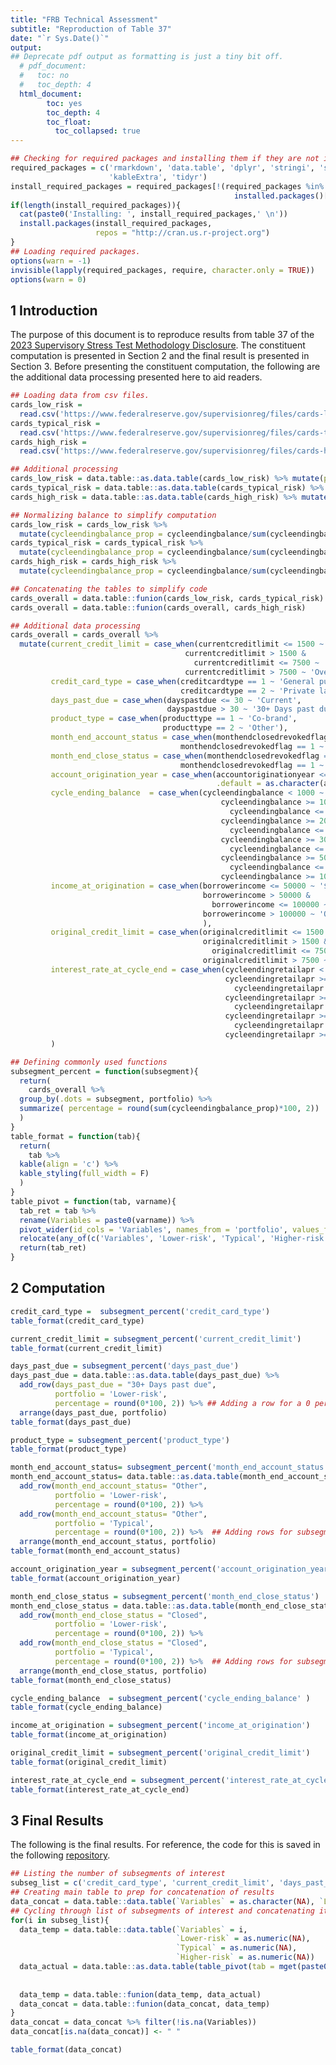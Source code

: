 ```yaml
---
title: "FRB Technical Assessment"
subtitle: "Reproduction of Table 37"
date: "`r Sys.Date()`"
output: 
## Deprecate pdf output as formatting is just a tiny bit off. 
  # pdf_document: 
  #   toc: no
  #   toc_depth: 4
  html_document:
        toc: yes
        toc_depth: 4
        toc_float:
          toc_collapsed: true
---
```

```r
## Checking for required packages and installing them if they are not installed.
required_packages = c('rmarkdown', 'data.table', 'dplyr', 'stringi', 'stringr', 
                      'kableExtra', 'tidyr')
install_required_packages = required_packages[!(required_packages %in% 
                                                  installed.packages()[,'Package'])]
if(length(install_required_packages)){
  cat(paste0('Installing: ', install_required_packages,' \n'))
  install.packages(install_required_packages, 
                   repos = "http://cran.us.r-project.org")
}
## Loading required packages.
options(warn = -1)
invisible(lapply(required_packages, require, character.only = TRUE))
options(warn = 0)
```

## 1 Introduction

The purpose of this document is to reproduce results from table 37 of the [2023 Supervisory Stress Test Methodology Disclosure](https://www.federalreserve.gov/publications/files/2023-june-supervisory-stress-test-methodology.pdf). The constituent computation is presented in Section 2 and the final result is presented in Section 3. Before presenting the constituent computation, the following are the additional data processing presented here to aid readers.

```r
## Loading data from csv files.
cards_low_risk = 
  read.csv('https://www.federalreserve.gov/supervisionreg/files/cards-low-risk-2023.csv')
cards_typical_risk = 
  read.csv('https://www.federalreserve.gov/supervisionreg/files/cards-typical-risk-2023.csv')
cards_high_risk = 
  read.csv('https://www.federalreserve.gov/supervisionreg/files/cards-high-risk-2023.csv')

## Additional processing
cards_low_risk = data.table::as.data.table(cards_low_risk) %>% mutate(portfolio = 'Lower-risk')
cards_typical_risk = data.table::as.data.table(cards_typical_risk) %>% mutate(portfolio = 'Typical')
cards_high_risk = data.table::as.data.table(cards_high_risk) %>% mutate(portfolio = 'Higher-risk')

## Normalizing balance to simplify computation
cards_low_risk = cards_low_risk %>% 
  mutate(cycleendingbalance_prop = cycleendingbalance/sum(cycleendingbalance))
cards_typical_risk = cards_typical_risk %>% 
  mutate(cycleendingbalance_prop = cycleendingbalance/sum(cycleendingbalance))
cards_high_risk = cards_high_risk %>% 
  mutate(cycleendingbalance_prop = cycleendingbalance/sum(cycleendingbalance))

## Concatenating the tables to simplify code
cards_overall = data.table::funion(cards_low_risk, cards_typical_risk)
cards_overall = data.table::funion(cards_overall, cards_high_risk)

## Additional data processing
cards_overall = cards_overall %>% 
  mutate(current_credit_limit = case_when(currentcreditlimit <= 1500 ~ '$1,500 and less',
                                       currentcreditlimit > 1500 & 
                                         currentcreditlimit <= 7500 ~ '$1,501–$7,500',
                                       currentcreditlimit > 7500 ~ 'Over $7,500'),
         credit_card_type = case_when(creditcardtype == 1 ~ 'General purpose',
                                      creditcardtype == 2 ~ 'Private label'),
         days_past_due = case_when(dayspastdue <= 30 ~ 'Current',
                                   dayspastdue > 30 ~ '30+ Days past due'),
         product_type = case_when(producttype == 1 ~ 'Co-brand',
                                  producttype == 2 ~ 'Other'),
         month_end_account_status = case_when(monthendclosedrevokedflag == 0 ~ 'Open and active',
                                      monthendclosedrevokedflag == 1 ~ 'Other'),
         month_end_close_status = case_when(monthendclosedrevokedflag == 0 ~ 'Not closed',
                                      monthendclosedrevokedflag == 1 ~ 'Closed'),
         account_origination_year = case_when(accountoriginationyear <= 2017 ~ '2017 and prior',
                                              .default = as.character(accountoriginationyear)),
         cycle_ending_balance  = case_when(cycleendingbalance < 1000 ~ 'Under $1,000',
                                               cycleendingbalance >= 1000 &
                                                 cycleendingbalance <= 1999 ~ '$1,000–$1,999',
                                               cycleendingbalance >= 2000 &
                                                 cycleendingbalance <= 2999 ~ '$2,000–$2,999',
                                               cycleendingbalance >= 3000 &
                                                 cycleendingbalance <= 4999 ~ '$3,000–$4,999',
                                               cycleendingbalance >= 5000 &
                                                 cycleendingbalance <= 9999 ~ '$5,000–$9,999',
                                               cycleendingbalance >= 10000 ~ '$10,000 and over'),
         income_at_origination = case_when(borrowerincome <= 50000 ~ '$50,000 and less',
                                           borrowerincome > 50000 &
                                             borrowerincome <= 100000 ~ '$50,001–$100,000',
                                           borrowerincome > 100000 ~ 'Over $100,000'
                                           ),
         original_credit_limit = case_when(originalcreditlimit <= 1500 ~ '$1,500 and less',
                                           originalcreditlimit > 1500 & 
                                             originalcreditlimit <= 7500 ~ '$1,501–$7,500',
                                           originalcreditlimit > 7500 ~ 'Over $7,500'),
         interest_rate_at_cycle_end = case_when(cycleendingretailapr < 12 ~ 'Under 12%',
                                                cycleendingretailapr >= 12 &
                                                  cycleendingretailapr <= 14.99 ~ '12%–14.99%',
                                                cycleendingretailapr >= 15 &
                                                  cycleendingretailapr <= 19.99 ~ '15%–19.99%',
                                                cycleendingretailapr >= 20 &
                                                  cycleendingretailapr <= 23.99 ~ '20%–23.99%',
                                                cycleendingretailapr >= 24 ~ '24% and over')
         )

## Defining commonly used functions
subsegment_percent = function(subsegment){
  return(
    cards_overall %>%
  group_by(.dots = subsegment, portfolio) %>% 
  summarize( percentage = round(sum(cycleendingbalance_prop)*100, 2))
  )
}
table_format = function(tab){
  return(
    tab %>%
  kable(align = 'c') %>%
  kable_styling(full_width = F)
  )
}
table_pivot = function(tab, varname){
  tab_ret = tab %>% 
  rename(Variables = paste0(varname)) %>% 
  pivot_wider(id_cols = 'Variables', names_from = 'portfolio', values_from = percentage) %>% 
  relocate(any_of(c('Variables', 'Lower-risk', 'Typical', 'Higher-risk')))
  return(tab_ret)
}
```

## 2 Computation

```r
credit_card_type =  subsegment_percent('credit_card_type')
table_format(credit_card_type)

current_credit_limit = subsegment_percent('current_credit_limit')
table_format(current_credit_limit)

days_past_due = subsegment_percent('days_past_due')
days_past_due = data.table::as.data.table(days_past_due) %>% 
  add_row(days_past_due = "30+ Days past due",
          portfolio = 'Lower-risk',
          percentage = round(0*100, 2)) %>% ## Adding a row for a 0 percent sub-group
  arrange(days_past_due, portfolio)
table_format(days_past_due)

product_type = subsegment_percent('product_type')
table_format(product_type)

month_end_account_status= subsegment_percent('month_end_account_status')
month_end_account_status= data.table::as.data.table(month_end_account_status) %>% 
  add_row(month_end_account_status= "Other",
          portfolio = 'Lower-risk',
          percentage = round(0*100, 2)) %>% 
  add_row(month_end_account_status= "Other",
          portfolio = 'Typical',
          percentage = round(0*100, 2)) %>%  ## Adding rows for subsegments with zeroes
  arrange(month_end_account_status, portfolio)
table_format(month_end_account_status)

account_origination_year = subsegment_percent('account_origination_year')
table_format(account_origination_year)

month_end_close_status = subsegment_percent('month_end_close_status')
month_end_close_status = data.table::as.data.table(month_end_close_status) %>% 
  add_row(month_end_close_status = "Closed",
          portfolio = 'Lower-risk',
          percentage = round(0*100, 2)) %>% 
  add_row(month_end_close_status = "Closed",
          portfolio = 'Typical',
          percentage = round(0*100, 2)) %>%  ## Adding rows for subsegments with zeroes
  arrange(month_end_close_status, portfolio)
table_format(month_end_close_status)

cycle_ending_balance  = subsegment_percent('cycle_ending_balance' )
table_format(cycle_ending_balance)

income_at_origination = subsegment_percent('income_at_origination')
table_format(income_at_origination)

original_credit_limit = subsegment_percent('original_credit_limit')
table_format(original_credit_limit)

interest_rate_at_cycle_end = subsegment_percent('interest_rate_at_cycle_end')
table_format(interest_rate_at_cycle_end)
```

## 3 Final Results

The following is the final results. For reference, the code for this is saved in the following [repository](https://www.federalreserve.gov/publications/files/2023-june-supervisory-stress-test-methodology.pdf).

```r
## Listing the number of subsegments of interest
subseg_list = c('credit_card_type', 'current_credit_limit', 'days_past_due', 'product_type', 'month_end_account_status', 'account_origination_year', 'month_end_close_status', 'cycle_ending_balance' , 'income_at_origination', 'original_credit_limit', 'interest_rate_at_cycle_end')
## Creating main table to prep for concatenation of results
data_concat = data.table::data.table(`Variables` = as.character(NA), `Lower-risk` = as.numeric(NA), `Typical` = as.numeric(NA), `Higher-risk` = as.numeric(NA))
## Cycling through list of subsegments of interest and concatenating it to main table
for(i in subseg_list){
  data_temp = data.table::data.table(`Variables` = i, 
                                     `Lower-risk` = as.numeric(NA), 
                                     `Typical` = as.numeric(NA), 
                                     `Higher-risk` = as.numeric(NA))
  data_actual = data.table::as.data.table(table_pivot(tab = mget(paste0(i))[[1]], 
                                                                       varname = paste0(i)))
  
  data_temp = data.table::funion(data_temp, data_actual)
  data_concat = data.table::funion(data_concat, data_temp)
}
data_concat = data_concat %>% filter(!is.na(Variables))
data_concat[is.na(data_concat)] <- " "

table_format(data_concat)

```
